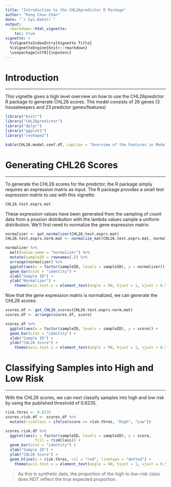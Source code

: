 ```yaml
---
title: "Introduction to the CHL26predictor R Package"
author: "Fong Chun Chan"
date: "`r Sys.Date()`"
output:
  rmarkdown::html_vignette:
    toc: true
vignette: >
  %\VignetteIndexEntry{Vignette Title}
  %\VignetteEngine{knitr::rmarkdown}
  \usepackage[utf8]{inputenc}
---
```


# Introduction
***

This vignette gives a high level overview on how to use the CHL26predictor R package to generate CHL26 scores. The model consists of 26 genes (3 housekeepers and 23 predictor genes/features)

```r
library("knitr")
library("CHL26predictor")
library("dplyr")
library("ggplot2")
library("reshape2")
```

```r
kable(CHL26.model.coef.df, caption = "Overview of the Features in Model")
```

# Generating CHL26 Scores
***

To generate the CHL26 scores for the predictor, the R package simply requires an expression matrix as input. The R package provides a small test expression matrix to use with this vignette:

```r
CHL26.test.exprs.mat
```

These expression values have been generated from the sampling of count data from a possion distribution with the lambda values sample a uniform distribution.  We'll first need to normalize the gene expression matrix:

```r
normalizer <- get_normalizer(CHL26.test.exprs.mat)
CHL26.test.exprs.norm.mat <- normalize_mat(CHL26.test.exprs.mat, normalizer)

normalizer %>%
  melt(value.name = "normalizer") %>%
  mutate(sampleID = rownames(.)) %>%
  arrange(normalizer) %>%
  ggplot(aes(x = factor(sampleID, levels = sampleID), y = normalizer)) +
  geom_bar(stat = "identity") +
  xlab("Sample ID") +
  ylab("Normalizer") +
	theme(axis.text.x = element_text(angle = 90, hjust = 1, vjust = 0.5))
```

Now that the gene expression matrix is normalized, we can generate the CHL26 scores:

```r
scores.df <- get_CHL26_scores(CHL26.test.exprs.norm.mat)
scores.df <- arrange(scores.df, score)

scores.df %>%
  ggplot(aes(x = factor(sampleID, levels = sampleID), y = score)) +
  geom_bar(stat = "identity") +
  xlab("Sample ID") +
  ylab("CHL26 Score") +
	theme(axis.text.x = element_text(angle = 90, hjust = 1, vjust = 0.5))
```

# Classifying Samples into High and Low Risk
***

With the CHL26 scores, we can next classify samples into high and low risk by using the published threshold of 0.6235.

```r
risk.thres <- 0.6235
scores.risk.df <- scores.df %>%
  mutate(riskClass = ifelse(score >= risk.thres, "High", "Low"))

scores.risk.df %>%
  ggplot(aes(x = factor(sampleID, levels = sampleID), y = score, 
             fill = riskClass)) +
  geom_bar(stat = "identity") +
  xlab("Sample ID") +
  ylab("CHL26 Score") +
  geom_hline(y = risk.thres, col = "red", linetype = "dotted") +
	theme(axis.text.x = element_text(angle = 90, hjust = 1, vjust = 0.5))
```

> As this is synthetic data, the proportion of the high to low-risk class does NOT reflect the true expected proportion.
